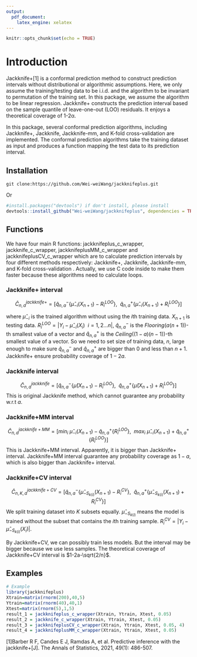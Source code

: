 ```yaml
---
output: 
  pdf_document:
    latex_engine: xelatex
---
```


```r
knitr::opts_chunk$set(echo = TRUE)
```


# Introduction

Jackknife+[1] is a conformal prediction method to construct prediction intervals without distributional or algorithmic assumptions. Here, we only assume the training/testing data to be i.i.d. and the algorithm to be invariant to permutation of the training set. In this package, we assume the algorithm to be linear regression. Jackknife+ constructs the prediction interval based on the sample quantile of leave-one-out (LOO) residuals. It enjoys a theoretical coverage of 1-2α.

In this package, several conformal prediction algorithms, including Jackknife+, Jackknife, Jackknife-mm, and K-fold cross-validation are implemented. The conformal prediction algorithms take the training dataset as input and produces a function mapping the test data to its prediction interval. 


## Installation

```
git clone:https://github.com/Wei-weiWang/jackknifeplus.git

```
Or

```r
#install.packages("devtools") if don't install, please install
devtools::install_github("Wei-weiWang/jackknifeplus", dependencies = TRUE)
```


## Functions

We have four main R functions: jackknifeplus_c_wrapper, jackknife_c_wrapper, jackknifeplusMM_c_wrapper and jackknifeplusCV_c_wrapper which are to calculate prediction intervals by four different methods respectively: Jackknife+, Jackknife, Jackknife-mm, and K-fold cross-validation . Actually, we use C code inside to make them faster because these algorithms need to calculate loops. 

### Jackknife+ interval

$$\hat{C}_{n,a}^{jackknife+} = [\hat{q}^{-}_{n,a}\{\hat{\mu}_{-i}(X_{n+1})-R_i^{LOO}\},\ \  \hat{q}^{+}_{n,a}\{\hat{\mu}_{-i}(X_{n+1})+R_i^{LOO}\}]$$

where $\hat{\mu}_{-i}$ is the trained algorithm without using the $i$th training data. $X_{n+1}$ is testing data. $R_{i}^{LOO}=|Y_i - \hat{\mu}_{-i}(X_{i})\ \  i=1,2...n |$, $\hat{q}^{-}_{n,a}$ is the $Flooring(a(n+1))$-th smallest value of a vector and $\hat{q}^{+}_{n,a}$ is the $Ceiling((1-a)(n-1))$-th smallest value of a vector. So we need to set size of training data, $n$, large enough to make sure  $\hat{q}^{-}_{n,a}$ and $\hat{q}^{+}_{n,a}$ are bigger than $0$ and less than $n+1$. 
Jackknife+ ensure probability coverage of $1-2a$.



### Jackknife interval
$$\hat{C}_{n,a}^{jackknife} = [\hat{q}^{-}_{n,a}\{\hat{\mu}(X_{n+1})-R_i^{LOO}\},\ \  \hat{q}^{+}_{n,a}\{\hat{\mu}(X_{n+1})+R_i^{LOO}\}]$$
This is original Jackknife method, which cannot guarantee any probability w.r.t $a$.


### Jackknife+MM interval

$$\hat{C}_{n,a}^{jackknife+MM} = [min_i\ \hat{\mu}_{-i}(X_{n+1})-\hat{q}^{+}_{n,a}\{R_i^{LOO}\}, \ \ max_i\ \hat{\mu}_{-i}(X_{n+1})+\hat{q}^{+}_{n,a}\{R_i^{LOO}\}]$$
This is Jackknife+MM interval. Apparently, it is bigger than Jackknife+ interval. Jackknife+MM interval guarantee any probability coverage as $1-a$, which is also bigger than Jackknife+ interval.


### Jackknife+CV interval


$$\hat{C}_{n,K,a}^{jackknife+CV} = [\hat{q}^{-}_{n,a}\{\hat{\mu}_{-S_{k(i)}}(X_{n+1})-R_i^{CV}\},\ \  \hat{q}^{+}_{n,a}\{\hat{\mu}_{-S_{k(i)}}(X_{n+1})+R_i^{CV}\}]$$
We split training dataset into $K$ subsets equally. $\hat{\mu}_{-S_{k(i)}}$ means the model is trained without the subset that contains the $i$th training sample. $R_{i}^{CV}=|Y_i - \hat{\mu}_{-S_{k(i)}}(X_{i}) |$. 

By Jackknife+CV, we can possibly train less models. But the interval may be bigger because we use less samples. The theoretical coverage of Jackknife+CV interval is $1-2a-\sqrt{2/n}$.

## Examples

```r
# Example
library(jackknifeplus)
Xtrain=matrix(rnorm(200),40,5)
Ytrain=matrix(rnorm(40),40,1)
Xtest=matrix(rnorm(5),1,5)
result_1 = jackknifeplus_c_wrapper(Xtrain, Ytrain, Xtest, 0.05)
result_2 = jackknife_c_wrapper(Xtrain, Ytrain, Xtest, 0.05)
result_3 = jackknifeplusCV_c_wrapper(Xtrain, Ytrain, Xtest, 0.05, 4)
result_4 = jackknifeplusMM_c_wrapper(Xtrain, Ytrain, Xtest, 0.05)
```


[1]Barber R F, Candes E J, Ramdas A, et al. Predictive inference with the jackknife+[J]. The Annals of Statistics, 2021, 49(1): 486-507.
